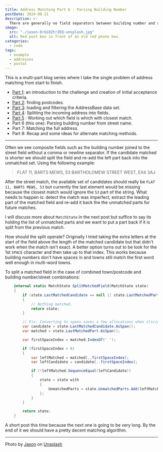 ```yaml
---
title: Address Matching Part 6 - Parsing Building Number
postDate: 2024-08-21
description: >-
  There are generally no field separators between building number and street so how can they be split?
image:
  src: "./jason-DrUiOZtrZEQ-unsplash.jpg"
  alt: Red post box in front of an old red phone box.
categories:
  - code
tags:
  - example
  - addresses
  - postal
---
```

This is a multi-part blog series where I take the single problem of address matching from start to finish.

- [Part 1](https://snape.me/2024/08/address-matching-1-scope): an introduction to the challenge and creation of initial acceptance criteria.
- [Part 2](https://snape.me/2024/08/address-matching-2-postcodes): finding postcodes.
- [Part 3](https://snape.me/2024/08/address-matching-3-filter): loading and filtering the AddressBase data set.
- [Part 4](https://snape.me/2024/08/address-matching-4-field-splitting): Splitting the incoming address into fields.
- [Part 5](https://snape.me/2024/08/address-matching-5-closest-match) : Working out which field is which with closest match.
- Part 6 (this one): Parsing building number from street name.
- Part 7: Matching the full address.
- Part 8: Recap and some ideas for alternate matching methods.

---

Often we see composite fields such as the building number joined to the street field without a comma or newline separator. If the candidate matched is shorter we should split the field and re-add the left part back into the unmatched set. Using the following example:

> FLAT 11, BARTS MEWS, 53 BARTHOLOMEW STREET WEST, EX4 3AJ

After the street match, the available set of candidates should really be `FLAT 11, BARTS MEWS, 53` but currently the last element would be missing because the closest match would ignore the `53` part of the string. What needs to happen is: detect the match was imperfect, extract the leading part of the matched field and re-add it back the the unmatched parts for future matches.

I will discuss more about `MatchState` in the next post but suffice to say its holding the list of unmatched parts and we want to put a part back if it is split from the previous match.

How should the split operate? Originally I tried taking the extra letters at the start of the field above the length of the matched candidate but that didn't work when the match isn't exact. A better option turns out to be look for the 1st `SPACE` character and then take up to that index. This works because building numbers don't have spaces in and towns still match the first word well enough in multi-word towns.

To split a matched field in the case of combined town/postcode and building number/street combinations:

```csharp
    internal static MatchState SplitMatchedField(MatchState state)
    {
        if (state.LastMatchedCandidate == null || state.LastMatchedPart == null)
        {
            // Nothing matched.
            return state;
        }

        // Fix: Converting to spans saves a few allocations when slicing below.
        var candidate = state.LastMatchedCandidate.AsSpan();
        var matched = state.LastMatchedPart.AsSpan();

        var firstSpaceIndex = matched.IndexOf(' ');

        if (firstSpaceIndex > 0)
        {
            var leftMatched = matched[..firstSpaceIndex];
            var leftCandidate = candidate[..firstSpaceIndex];

            if (!leftMatched.SequenceEqual(leftCandidate))
            {
                state = state with
                {
                    UnmatchedParts = state.UnmatchedParts.Add(leftMatched.ToString())
                };
            }
        }

        return state;
    }
```

A short post this time because the next one is going to be very long. By the end of it we should have a pretty decent matching algorithm.

---
Photo by [Jason](https://unsplash.com/@levelupfilming) on [Unsplash](https://unsplash.com/photos/a-red-telephone-booth-sitting-on-the-side-of-a-road-DrUiOZtrZEQ)
  